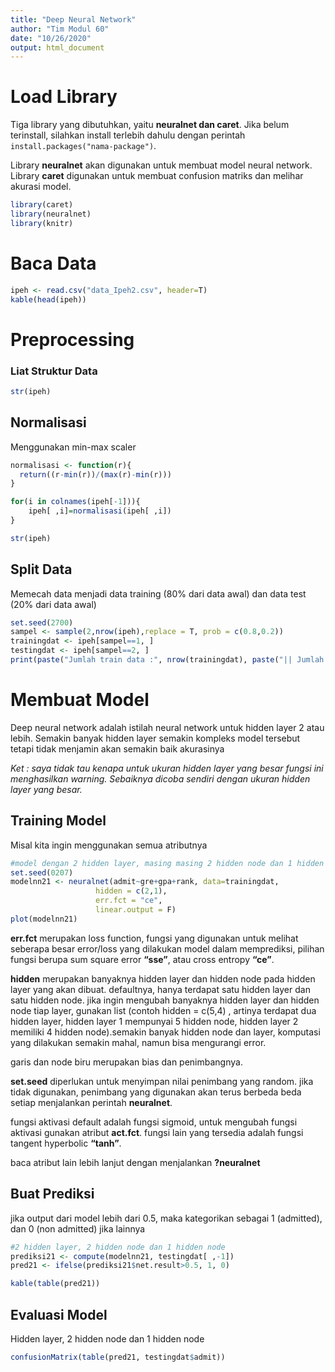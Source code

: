 ```yaml
---
title: "Deep Neural Network"
author: "Tim Modul 60"
date: "10/26/2020"
output: html_document
---
```


# Load Library
Tiga library yang dibutuhkan, yaitu **neuralnet dan caret**. Jika belum terinstall, silahkan install terlebih dahulu dengan perintah `install.packages("nama-package")`.

Library **neuralnet** akan digunakan untuk membuat model neural network. Library **caret** digunakan untuk membuat confusion matriks dan melihar akurasi model.

```r
library(caret)
library(neuralnet)
library(knitr)
```

# Baca Data

```r
ipeh <- read.csv("data_Ipeh2.csv", header=T)
kable(head(ipeh))
```


# Preprocessing

### Liat Struktur Data
```r
str(ipeh)
```
## Normalisasi
Menggunakan min-max scaler
```r
normalisasi <- function(r){
  return((r-min(r))/(max(r)-min(r)))
}

for(i in colnames(ipeh[-1])){
    ipeh[ ,i]=normalisasi(ipeh[ ,i])
}

str(ipeh)
```

## Split Data
Memecah data menjadi data training (80% dari data awal) dan data test (20% dari data awal)
```r
set.seed(2700)
sampel <- sample(2,nrow(ipeh),replace = T, prob = c(0.8,0.2))
trainingdat <- ipeh[sampel==1, ]
testingdat <- ipeh[sampel==2, ]
print(paste("Jumlah train data :", nrow(trainingdat), paste("|| Jumlah test data :", nrow(testingdat))))
```
# Membuat Model

Deep neural network adalah istilah neural network untuk hidden layer 2 atau lebih. Semakin banyak hidden layer semakin kompleks model tersebut tetapi tidak menjamin akan semakin baik akurasinya

*Ket : saya tidak tau kenapa untuk ukuran hidden layer yang besar fungsi ini  menghasilkan warning. Sebaiknya dicoba sendiri dengan ukuran hidden layer yang besar.*

## Training Model
Misal kita ingin menggunakan semua atributnya
```r
#model dengan 2 hidden layer, masing masing 2 hidden node dan 1 hidden node
set.seed(0207)
modelnn21 <- neuralnet(admit~gre+gpa+rank, data=trainingdat,
                   hidden = c(2,1),
                   err.fct = "ce",
                   linear.output = F)
plot(modelnn21)
```

**err.fct** merupakan loss function, fungsi yang digunakan untuk melihat seberapa besar error/loss yang dilakukan model dalam memprediksi, pilihan fungsi berupa sum square error **"sse"**, atau cross entropy **"ce"**.

**hidden** merupakan banyaknya hidden layer dan hidden node pada hidden layer yang akan dibuat. defaultnya, hanya terdapat satu hidden layer dan satu hidden node. jika ingin mengubah banyaknya hidden layer dan hidden node tiap layer, gunakan list (contoh hidden = c(5,4) , artinya terdapat dua hidden layer, hidden layer 1 mempunyai 5 hidden node, hidden layer 2 memiliki 4 hidden node).semakin banyak hidden node dan layer, komputasi yang dilakukan semakin mahal, namun bisa mengurangi error.

garis dan node biru merupakan bias dan penimbangnya.

**set.seed** diperlukan untuk menyimpan nilai penimbang yang random. jika tidak digunakan, penimbang yang digunakan akan terus berbeda beda setiap menjalankan perintah **neuralnet**.

fungsi aktivasi default adalah fungsi sigmoid, untuk mengubah fungsi aktivasi gunakan atribut **act.fct**. fungsi lain yang tersedia adalah fungsi tangent hyperbolic **"tanh"**.

baca atribut lain lebih lanjut dengan menjalankan **?neuralnet**

## Buat Prediksi

jika output dari model lebih dari 0.5, maka kategorikan sebagai 1 (admitted), dan 0 (non admitted) jika lainnya

```r
#2 hidden layer, 2 hidden node dan 1 hidden node
prediksi21 <- compute(modelnn21, testingdat[ ,-1])
pred21 <- ifelse(prediksi21$net.result>0.5, 1, 0)

kable(table(pred21))
```

## Evaluasi Model

Hidden layer, 2 hidden node dan 1 hidden node
```r
confusionMatrix(table(pred21, testingdat$admit))
```



